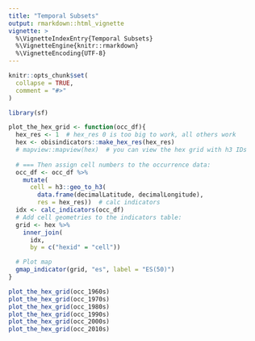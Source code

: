 ```yaml
---
title: "Temporal Subsets"
output: rmarkdown::html_vignette
vignette: >
  %\VignetteIndexEntry{Temporal Subsets}
  %\VignetteEngine{knitr::rmarkdown}
  %\VignetteEncoding{UTF-8}
---
```


```r
knitr::opts_chunk$set(
  collapse = TRUE,
  comment = "#>"
)
```

```r
library(sf)

plot_the_hex_grid <- function(occ_df){
  hex_res <- 1  # hex_res 0 is too big to work, all others work
  hex <- obisindicators::make_hex_res(hex_res)
  # mapview::mapview(hex)  # you can view the hex grid with h3 IDs 
  
  # === Then assign cell numbers to the occurrence data:
  occ_df <- occ_df %>% 
    mutate(
      cell = h3::geo_to_h3(
        data.frame(decimalLatitude, decimalLongitude),
        res = hex_res))  # calc indicators
  idx <- calc_indicators(occ_df)
  # Add cell geometries to the indicators table:
  grid <- hex %>% 
    inner_join(
      idx,
      by = c("hexid" = "cell"))

  # Plot map
  gmap_indicator(grid, "es", label = "ES(50)")
}
```

```r
plot_the_hex_grid(occ_1960s)
plot_the_hex_grid(occ_1970s)
plot_the_hex_grid(occ_1980s)
plot_the_hex_grid(occ_1990s)
plot_the_hex_grid(occ_2000s)
plot_the_hex_grid(occ_2010s)
```



